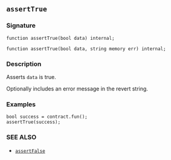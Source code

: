 ## `assertTrue`

### Signature

```solidity
function assertTrue(bool data) internal;
```

```solidity
function assertTrue(bool data, string memory err) internal;
```

### Description

Asserts `data` is true.

Optionally includes an error message in the revert string.

### Examples

```solidity
bool success = contract.fun();
assertTrue(success);
```

### SEE ALSO

- [`assertFalse`](/reference/forge-std/assertFalse.mdx)
